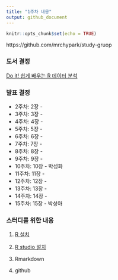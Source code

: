 ```yaml
---
title: "1주차 내용"
output: github_document
---
```


```r
knitr::opts_chunk$set(echo = TRUE)
```

https://github.com/mrchypark/study-gruop


### 도서 결정
[Do it! 쉽게 배우는 R 데이터 분석](https://www.kyobobook.co.kr/product/detailViewKor.laf?mallGb=KOR&ejkGb=KOR&barcode=9791187370949)

### 발표 결정

- 2주차: 2장 - 
- 3주차: 3장 - 
- 4주차: 4장 - 
- 5주차: 5장 - 
- 6주차: 6장 - 
- 7주차: 7장 - 
- 8주차: 8장 - 
- 9주차: 9장 - 
- 10주차: 10장 - 박성화
- 11주차: 11장 - 
- 12주차: 12장 - 
- 13주차: 13장 - 
- 14주차: 14장 - 
- 15주차: 15장 - 박성아

### 스터디를 위한 내용

1. [R 설치](https://www.r-project.org/)

1. [R studio 설치](https://www.rstudio.com/)

1. Rmarkdown

1. github
